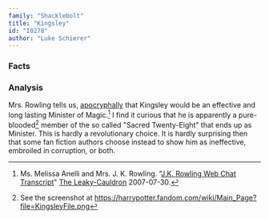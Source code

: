```yaml
---
family: "Shacklebolt"
title: "Kingsley"
id: "I0278"
author: "Luke Schierer"
---
```

### Facts

<Individual id={frontmatter.id} ></Individual>

### Analysis

Mrs. Rowling tells us, [apocryphally][] that Kingsley would be an effective and
long lasting Minister of Magic.[^221205-2]  I find it curious that he is
apparently a pure-blooded[^221205-3] member of the so called "Sacred
Twenty-Eight" that ends up as Minister.  This is hardly a revolutionary choice.
It is hardly surprising then that some fan fiction authors choose instead to
show him as ineffective, embroiled in corruption, or both.

[apocryphally]: http://www.the-leaky-cauldron.org/2007/7/30/j-k-rowling-web-chat-transcript/

[^221205-2]: Ms. Melissa Anelli and Mrs. J. K. Rowling.
    "[J.K. Rowling Web Chat Transcript](http://www.the-leaky-cauldron.org/2007/07/30/j-k-rowling-web-chat-transcript/)"
    [The Leaky-Cauldron](http://www.the-leaky-cauldron.org) 2007-07-30.  

[^221205-3]: See the screenshot at https://harrypotter.fandom.com/wiki/Main_Page?file=KingsleyFile.png

